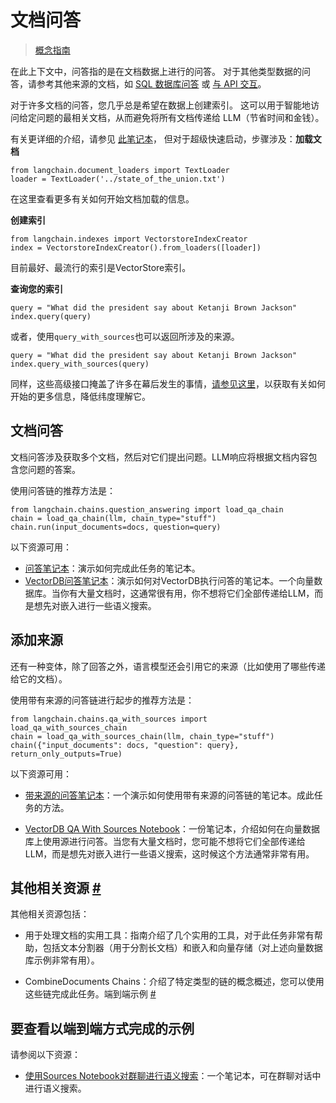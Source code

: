 文档问答
============================================

> 
> 
> 
> [概念指南](https://docs.langchain.com/docs/use-cases/qa-docs) 
> 
> 
> 
> 
> 



在此上下文中，问答指的是在文档数据上进行的问答。
对于其他类型数据的问答，请参考其他来源的文档，如
[SQL 数据库问答](tabular)
或
[与 API 交互](apis)。
 

对于许多文档的问答，您几乎总是希望在数据上创建索引。
这可以用于智能地访问给定问题的最相关文档，从而避免将所有文档传递给 LLM（节省时间和金钱）。
 

有关更详细的介绍，请参见
[此笔记本](../modules/indexes/getting_started)，
但对于超级快速启动，步骤涉及：**加载文档**

```
from langchain.document_loaders import TextLoader
loader = TextLoader('../state_of_the_union.txt')
```

在这里查看更多有关如何开始文档加载的信息。

**创建索引**

```
from langchain.indexes import VectorstoreIndexCreator
index = VectorstoreIndexCreator().from_loaders([loader])
```

目前最好、最流行的索引是VectorStore索引。

**查询您的索引**

```
query = "What did the president say about Ketanji Brown Jackson"
index.query(query)
```

或者，使用`query_with_sources`也可以返回所涉及的来源。

```
query = "What did the president say about Ketanji Brown Jackson"
index.query_with_sources(query)
```

同样，这些高级接口掩盖了许多在幕后发生的事情，[请参见这里](/modules/indexes/getting_started)，以获取有关如何开始的更多信息，降低纬度理解它。

文档问答
------------------------------------------

文档问答涉及获取多个文档，然后对它们提出问题。LLM响应将根据文档内容包含您问题的答案。

使用问答链的推荐方法是：

```
from langchain.chains.question_answering import load_qa_chain
chain = load_qa_chain(llm, chain_type="stuff")
chain.run(input_documents=docs, question=query)

```

以下资源可用：

* [问答笔记本](../modules/chains/index_examples/question_answering)：演示如何完成此任务的笔记本。
* [VectorDB问答笔记本](../modules/chains/index_examples/vector_db_qa)：演示如何对VectorDB执行问答的笔记本。一个向量数据库。当你有大量文档时，这通常很有用，你不想将它们全部传递给LLM，而是想先对嵌入进行一些语义搜索。


添加来源
-------------------------------------------------------------------------

还有一种变体，除了回答之外，语言模型还会引用它的来源（比如使用了哪些传递给它的文档）。

使用带有来源的问答链进行起步的推荐方法是：

```
from langchain.chains.qa_with_sources import load_qa_with_sources_chain
chain = load_qa_with_sources_chain(llm, chain_type="stuff")
chain({"input_documents": docs, "question": query}, return_only_outputs=True)

```
以下资源可用：

* [带来源的问答笔记本](../modules/chains/index_examples/qa_with_sources)：一个演示如何使用带有来源的问答链的笔记本。成此任务的方法。

* [VectorDB QA With Sources Notebook](../modules/chains/index_examples/vector_db_qa_with_sources)：一份笔记本，介绍如何在向量数据库上使用源进行问答。当您有大量文档时，您可能不想将它们全部传递给LLM，而是想先对嵌入进行一些语义搜索，这时候这个方法通常非常有用。

其他相关资源
[#](#additional-related-resources "此标题的永久链接")
-----------------------------------------------------------------------------------------------

其他相关资源包括：

* 用于处理文档的实用工具：指南介绍了几个实用的工具，对于此任务非常有帮助，包括文本分割器（用于分割长文档）和嵌入和向量存储（对上述向量数据库示例非常有用）。

* CombineDocuments Chains：介绍了特定类型的链的概念概述，您可以使用这些链完成此任务。端到端示例
[#](#end-to-end-examples "到这个标题的链接")

要查看以端到端方式完成的示例
----------------------------------------------------------

请参阅以下资源：

* [使用Sources Notebook对群聊进行语义搜索](question_answering/semantic-search-over-chat)：一个笔记本，可在群聊对话中进行语义搜索。